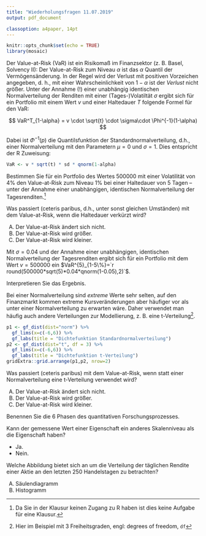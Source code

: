 ```yaml
---
title: "Wiederholungsfragen 11.07.2019"
output: pdf_document

classoption: a4paper, 14pt
---
```


```r
knitr::opts_chunk$set(echo = TRUE)
library(mosaic)
```

Der Value-at-Risk (VaR) ist ein Risikomaß im Finanzsektor (z. B. Basel, Solvency II): Der Value-at-Risk zum Niveau $\alpha$ ist das $\alpha$ Quantil der Vermögensänderung. In der Regel wird der Verlust mit positiven Vorzeichen angegeben, d. h., mit einer Wahrscheinlichkeit von $1-\alpha$ ist der *Verlust* nicht größer. Unter der Annahme (!) einer unabhängig identischen Normalverteilung der Renditen mit einer (Tages-)Volatiltät $\sigma$ ergibt sich für ein Portfolio mit einem Wert $v$ und einer Haltedauer $T$ folgende Formel für den VaR:

$$
VaR^T_{1-\alpha} = v \cdot \sqrt{t} \cdot \sigma\cdot \Phi^{-1}(1-\alpha)
$$

Dabei ist $\Phi^{-1}(p)$ die Quantilsfunktion der Standardnormalverteilung, d.h., einer Normalverteilung mit den Parametern $\mu=0$ und $\sigma=1$. Dies entspricht der R Zuweisung:

```r
VaR <- v * sqrt(t) * sd * qnorm(1-alpha)
```

Bestimmen Sie für ein Portfolio des Wertes $500000$ mit einer Volatilität von $4\%$ den Value-at-Risk zum Niveau $1\%$ bei einer Haltedauer von 5 Tagen -- unter der Annahme einer unabhängigen, identischen Normalverteilung der Tagesrenditen.^[Da Sie in der Klausur keinen Zugang zu R haben ist dies keine Aufgabe für eine Klausur.]

\vspace{2cm}

Was passiert (ceteris paribus, d.h., unter sonst gleichen Umständen) mit dem Value-at-Risk, wenn die Haltedauer verkürzt wird?

A.  Der Value-at-Risk ändert sich nicht.
B.  Der Value-at-Risk wird größer.
C.  Der Value-at-Risk wird kleiner.

\vspace{2cm}

Mit $\sigma=0.04$ und der Annahme einer unabhängigen, identischen Normalverteilung der Tagesrenditen ergibt sich für ein Portfolio mit dem Wert $v=500000$ ein $VaR^{5}_{1-5\%}=`r round(500000*sqrt(5)*0.04*qnorm(1-0.05),2)`$.

Interpretieren Sie das Ergebnis.

\newpage

Bei einer Normalverteilung sind *extreme* Werte sehr selten, auf den Finanzmarkt kommen extreme Kursveränderungen aber häufiger vor als unter einer Normalverteilung zu erwarten wäre. Daher verwendet man häufig auch andere Verteilungen zur Modellierung, z. B. eine t-Verteilung^[Hier im Beispiel mit 3 Freiheitsgraden, engl: degrees of freedom, `df`].

```r
p1 <- gf_dist(dist="norm") %>%
  gf_lims(x=c(-6,6)) %>%
  gf_labs(title = "Dichtefunktion Standardnormalverteilung")
p2 <- gf_dist(dist="t", df = 3) %>%
  gf_lims(x=c(-6,6)) %>%
  gf_labs(title = "Dichtefunktion t-Verteilung")
gridExtra::grid.arrange(p1,p2, nrow=2)
```

Was passiert (ceteris paribus) mit dem Value-at-Risk, wenn statt einer Normalverteilung eine t-Verteilung verwendet wird?

A.  Der Value-at-Risk ändert sich nicht.
B.  Der Value-at-Risk wird größer.
C.  Der Value-at-Risk wird kleiner.


\newpage

Benennen Sie die $6$ Phasen des quantitativen Forschungsprozesses.

\vspace{2cm}

Kann der gemessene Wert einer Eigenschaft ein anderes Skalenniveau als die Eigenschaft haben?

-  Ja.
-  Nein.

\vspace{2cm}

Welche Abbildung bietet sich an um die Verteilung der täglichen Rendite einer Aktie an den letzten 250 Handelstagen zu betrachten?

A.  Säulendiagramm
B.  Histogramm





